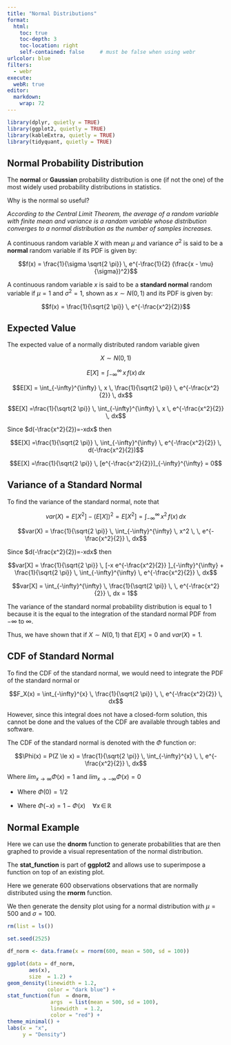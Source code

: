 ```yaml
---
title: "Normal Distributions"
format:
  html:
    toc: true
    toc-depth: 3
    toc-location: right
    self-contained: false     # must be false when using webr
urlcolor: blue
filters:
  - webr
execute:
  webR: true
editor: 
  markdown: 
    wrap: 72
---
```


```r

library(dplyr, quietly = TRUE)
library(ggplot2, quietly = TRUE)
library(kableExtra, quietly = TRUE)
library(tidyquant, quietly = TRUE)

```

## Normal Probability Distribution

The **normal** or **Gaussian** probability distribution is one (if not
the one) of the most widely used probability distributions in
statistics.

Why is the normal so useful?

*According to the Central Limit Theorem, the average of a random
variable with finite mean and variance is a random variable whose
distribution converges to a normal distribution as the number of samples
increases.*

A continuous random variable $X$ with mean $\mu$ and variance $\sigma^2$
is said to be a **normal** random variable if its PDF is given by:

$$f(x) = \frac{1}{\sigma \sqrt{2 \pi}} \, e^{-\frac{1}{2} (\frac{x - \mu}{\sigma})^2}$$

A continuous random variable $x$ is said to be a **standard normal**
random variable if $\mu = 1$ and $\sigma^2 = 1$, shown as
$x \sim N(0,1)$ and its PDF is given by:

$$f(x) = \frac{1}{\sqrt{2 \pi}} \, e^{-\frac{x^2}{2}}$$

## Expected Value

The expected value of a normally distributed random variable given

$$X \sim N(0,1)$$

$$E[X] = \int_{-\infty}^{\infty} \, x \, f(x) \, dx$$

$$E[X] = \int_{-\infty}^{\infty} \, x \, \frac{1}{\sqrt{2 \pi}} \, e^{-\frac{x^2}{2}} \, dx$$

$$E[X] =\frac{1}{\sqrt{2 \pi}} \, \int_{-\infty}^{\infty} \, x  \, e^{-\frac{x^2}{2}} \, dx$$

Since $d(-\frac{x^2}{2})=-xdx$ then

$$E[X] =\frac{1}{\sqrt{2 \pi}} \, \int_{-\infty}^{\infty} \, e^{-\frac{x^2}{2}} \, d(-\frac{x^2}{2})$$

$$E[X] =\frac{1}{\sqrt{2 \pi}} \,  [e^{-\frac{x^2}{2}}]_{-\infty}^{\infty} = 0$$

## Variance of a Standard Normal

To find the variance of the standard normal, note that

$$var(X) = E[X^2] - (E[X])^2 = E[X^2] = \int_{-\infty}^{\infty} \, x^2 \, f(x) \, dx$$

$$var(X) = \frac{1}{\sqrt{2 \pi}} \, \int_{-\infty}^{\infty} \, x^2 \,  \, e^{-\frac{x^2}{2}} \, dx$$

Since $d(-\frac{x^2}{2})=-xdx$ then

$$var[X] = \frac{1}{\sqrt{2 \pi}} \, [-x  e^{-\frac{x^2}{2}} ]_{-\infty}^{\infty} + \frac{1}{\sqrt{2 \pi}} \,
\int_{-\infty}^{\infty} \, e^{-\frac{x^2}{2}} \, dx$$

$$var[X] = \int_{-\infty}^{\infty} \, \frac{1}{\sqrt{2 \pi}} \,  \, e^{-\frac{x^2}{2}} \, dx = 1$$

The variance of the standard normal probability distribution is equal to
1 because it is the equal to the integration of the standard normal PDF
from $-\infty$ to $\infty$.

Thus, we have shown that if $X \sim N(0,1)$ that $E[X] = 0$ and
$var(X) = 1$.

## CDF of Standard Normal

To find the CDF of the standard normal, we would need to integrate the
PDF of the standard normal or

$$F_X(x) = \int_{-\infty}^{x} \, \frac{1}{\sqrt{2 \pi}} \,  \, e^{-\frac{x^2}{2}} \, dx$$

However, since this integral does not have a closed-form solution, this
cannot be done and the values of the CDF are available through tables
and software.

The CDF of the standard normal is denoted with the $\Phi$ function or:

$$\Phi(x) = P(Z \le x) = \frac{1}{\sqrt{2 \pi}} \, \int_{-\infty}^{x} \,   \, e^{-\frac{x^2}{2}} \, dx$$

Where $lim_{x \rightarrow \infty} \Phi(x) = 1$ and
$lim_{x \rightarrow -\infty} \Phi(x) = 0$

-   Where $\Phi(0) = 1/2$

-   Where $\Phi(-x) = 1 - \Phi(x) \quad \forall x \, \in \,\mathbb{R}$

## Normal Example

Here we can use the **dnorm** function to generate probabilities that
are then graphed to provide a visual representation of the normal
distribution.

The **stat_function** is part of **ggplot2** and allows use to
superimpose a function on top of an existing plot.

Here we generate 600 observations observations that are normally
distributed using the **rnorm** function.

We then generate the density plot using for a normal distribution with
$\mu = 500$ and $\sigma = 100$.

```r

rm(list = ls())

set.seed(2525)

df_norm <- data.frame(x = rnorm(600, mean = 500, sd = 100))

ggplot(data = df_norm, 
       aes(x),
       size  = 1.2) +
geom_density(linewidth = 1.2,
             color = "dark blue") +
stat_function(fun  = dnorm,
              args  = list(mean = 500, sd = 100),
              linewidth  = 1.2,
              color = "red") +
theme_minimal() +
labs(x = "x",
     y = "Density")

```
